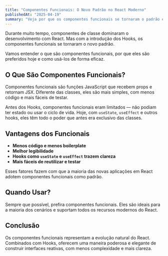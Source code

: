 ```yaml
---
title: "Componentes Funcionais: O Novo Padrão no React Moderno"
publishedAt: "2025-04-19"
summary: "Veja por que os componentes funcionais se tornaram o padrão em React, e como eles facilitam o desenvolvimento com hooks e melhor organização."
---
```


Durante muito tempo, componentes de classe dominaram o desenvolvimento com React. Mas com a introdução dos Hooks, os componentes funcionais se tornaram o novo padrão.

Vamos entender o que são componentes funcionais, por que eles são preferidos hoje e como usá-los de forma eficaz.

## O Que São Componentes Funcionais?

Componentes funcionais são funções JavaScript que recebem props e retornam JSX. Diferente das classes, eles são mais simples, com menos código e mais fáceis de testar.

Antes dos Hooks, componentes funcionais eram limitados — não podiam ter estado ou usar o ciclo de vida. Hoje, com `useState`, `useEffect` e outros hooks, eles têm todo o poder que antes era exclusivo das classes.

## Vantagens dos Funcionais

- **Menos código e menos boilerplate**
- **Melhor legibilidade**
- **Hooks como `useState` e `useEffect` trazem clareza**
- **Mais fáceis de reutilizar e testar**

Esses fatores fazem com que a maioria das novas aplicações em React adotem componentes funcionais como padrão.

## Quando Usar?

Sempre que possível, prefira componentes funcionais. Eles são ideais para a maioria dos cenários e suportam todos os recursos modernos do React.

## Conclusão

Os componentes funcionais representam a evolução natural do React. Combinados com Hooks, oferecem uma maneira poderosa e elegante de construir interfaces reativas, com menos complexidade e mais clareza.
